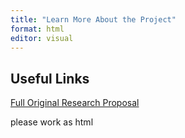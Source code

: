 ```yaml
---
title: "Learn More About the Project"
format: html
editor: visual
---
```


## Useful Links
 

[Full Original Research Proposal](https://barnettj8.github.io/ENVS-543/docs/Proposal.html) 

please work as html

